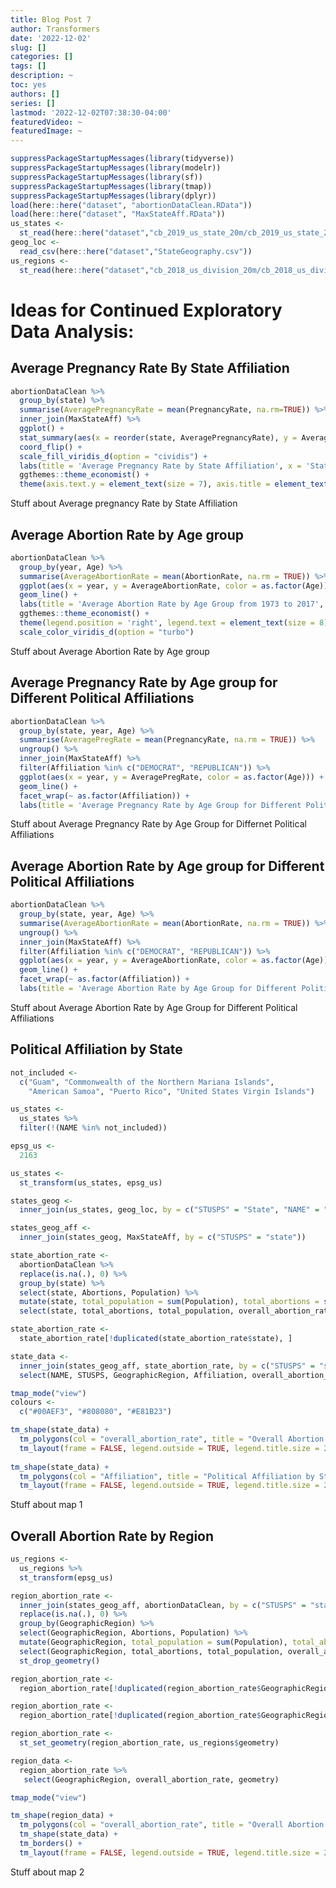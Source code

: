 ```yaml
---
title: Blog Post 7
author: Transformers
date: '2022-12-02'
slug: []
categories: []
tags: []
description: ~
toc: yes
authors: []
series: []
lastmod: '2022-12-02T07:38:30-04:00'
featuredVideo: ~
featuredImage: ~
---
```


```r
suppressPackageStartupMessages(library(tidyverse))
suppressPackageStartupMessages(library(modelr))
suppressPackageStartupMessages(library(sf))
suppressPackageStartupMessages(library(tmap))
suppressPackageStartupMessages(library(dplyr))
load(here::here("dataset", "abortionDataClean.RData"))
load(here::here("dataset", "MaxStateAff.RData"))
us_states <- 
  st_read(here::here("dataset","cb_2019_us_state_20m/cb_2019_us_state_20m.shp"))
geog_loc <- 
  read_csv(here::here("dataset","StateGeography.csv"))
us_regions <- 
  st_read(here::here("dataset","cb_2018_us_division_20m/cb_2018_us_division_20m.shp"))
```

# Ideas for Continued Exploratory Data Analysis:

## Average Pregnancy Rate By State Affiliation

```r
abortionDataClean %>% 
  group_by(state) %>% 
  summarise(AveragePregnancyRate = mean(PregnancyRate, na.rm=TRUE)) %>% 
  inner_join(MaxStateAff) %>% 
  ggplot() + 
  stat_summary(aes(x = reorder(state, AveragePregnancyRate), y = AveragePregnancyRate, fill = as.factor(Affiliation)), geom = "bar") + 
  coord_flip() + 
  scale_fill_viridis_d(option = "cividis") + 
  labs(title = 'Average Pregnancy Rate by State Affiliation', x = 'State\n', y = '\nAverage Pregnancy Rate', fill = "Affliation") + 
  ggthemes::theme_economist() +
  theme(axis.text.y = element_text(size = 7), axis.title = element_text(size = 10), legend.position = 'right', legend.text = element_text(size = 8))
```

Stuff about Average pregnancy Rate by State Affiliation

## Average Abortion Rate by Age group 

```r
abortionDataClean %>% 
  group_by(year, Age) %>% 
  summarise(AverageAbortionRate = mean(AbortionRate, na.rm = TRUE)) %>% 
  ggplot(aes(x = year, y = AverageAbortionRate, color = as.factor(Age))) + 
  geom_line() + 
  labs(title = 'Average Abortion Rate by Age Group from 1973 to 2017', x = 'Year', y = 'Average Abortion Rate', color = "Age Group") + 
  ggthemes::theme_economist() +
  theme(legend.position = 'right', legend.text = element_text(size = 8)) +
  scale_color_viridis_d(option = "turbo")
```

Stuff about Average Abortion Rate by Age group

## Average Pregnancy Rate by Age group for Different Political Affiliations

```r
abortionDataClean %>% 
  group_by(state, year, Age) %>% 
  summarise(AveragePregRate = mean(PregnancyRate, na.rm = TRUE)) %>% 
  ungroup() %>% 
  inner_join(MaxStateAff) %>% 
  filter(Affiliation %in% c("DEMOCRAT", "REPUBLICAN")) %>% 
  ggplot(aes(x = year, y = AveragePregRate, color = as.factor(Age))) + 
  geom_line() + 
  facet_wrap(~ as.factor(Affiliation)) +
  labs(title = 'Average Pregnancy Rate by Age Group for Different Political Affiliations', x = 'Year', y = 'Average Pregnancy Rate', color = "Age Group")
```

Stuff about Average Pregnancy Rate by Age Group for Differnet Political Affiliations

## Average Abortion Rate by Age group for Different Political Affiliations

```r
abortionDataClean %>% 
  group_by(state, year, Age) %>% 
  summarise(AverageAbortionRate = mean(AbortionRate, na.rm = TRUE)) %>% 
  ungroup() %>% 
  inner_join(MaxStateAff) %>% 
  filter(Affiliation %in% c("DEMOCRAT", "REPUBLICAN")) %>% 
  ggplot(aes(x = year, y = AverageAbortionRate, color = as.factor(Age))) + 
  geom_line() + 
  facet_wrap(~ as.factor(Affiliation)) +
  labs(title = 'Average Abortion Rate by Age Group for Different Political Affiliations', x = 'Year', y = 'Average Abortion Rate', color = "Age Group")
```

Stuff about Average Abortion Rate by Age Group for Different Political Affiliations

## Political Affiliation by State
```r
not_included <-
  c("Guam", "Commonwealth of the Northern Mariana Islands",
    "American Samoa", "Puerto Rico", "United States Virgin Islands")

us_states <- 
  us_states %>%
  filter(!(NAME %in% not_included))
```

```r
epsg_us <- 
  2163

us_states <- 
  st_transform(us_states, epsg_us)
```

```r
states_geog <- 
  inner_join(us_states, geog_loc, by = c("STUSPS" = "State", "NAME" = "FullStateName"))

states_geog_aff <- 
  inner_join(states_geog, MaxStateAff, by = c("STUSPS" = "state"))
```

```r
state_abortion_rate <- 
  abortionDataClean %>% 
  replace(is.na(.), 0) %>% 
  group_by(state) %>% 
  select(state, Abortions, Population) %>% 
  mutate(state, total_population = sum(Population), total_abortions = sum(Abortions), overall_abortion_rate = total_abortions/total_population) %>% 
  select(state, total_abortions, total_population, overall_abortion_rate)

state_abortion_rate <- 
  state_abortion_rate[!duplicated(state_abortion_rate$state), ]
```

```r
state_data <- 
  inner_join(states_geog_aff, state_abortion_rate, by = c("STUSPS" = "state")) %>%
  select(NAME, STUSPS, GeographicRegion, Affiliation, overall_abortion_rate, geometry)
```

```r
tmap_mode("view")
colours <- 
  c("#00AEF3", "#808080", "#E81B23")

tm_shape(state_data) + 
  tm_polygons(col = "overall_abortion_rate", title = "Overall Abortion Rate by State") +
  tm_layout(frame = FALSE, legend.outside = TRUE, legend.title.size = 2, legend.text.size = 1.5)
  
tm_shape(state_data) + 
  tm_polygons(col = "Affiliation", title = "Political Affiliation by State", palette = colours) +
  tm_layout(frame = FALSE, legend.outside = TRUE, legend.title.size = 2, legend.text.size = 1.5)
```

Stuff about map 1

## Overall Abortion Rate by Region

```r
us_regions <- 
  us_regions %>% 
  st_transform(epsg_us)
```

```r
region_abortion_rate <- 
  inner_join(states_geog_aff, abortionDataClean, by = c("STUSPS" = "state")) %>% 
  replace(is.na(.), 0) %>% 
  group_by(GeographicRegion) %>% 
  select(GeographicRegion, Abortions, Population) %>% 
  mutate(GeographicRegion, total_population = sum(Population), total_abortions = sum(Abortions), overall_abortion_rate = total_abortions/total_population) %>% 
  select(GeographicRegion, total_abortions, total_population, overall_abortion_rate) %>% 
  st_drop_geometry()

region_abortion_rate <- 
  region_abortion_rate[!duplicated(region_abortion_rate$GeographicRegion), ]

region_abortion_rate <- 
  region_abortion_rate[!duplicated(region_abortion_rate$GeographicRegion), ]

region_abortion_rate <- 
  st_set_geometry(region_abortion_rate, us_regions$geometry)
```

```r
region_data <- 
  region_abortion_rate %>% 
   select(GeographicRegion, overall_abortion_rate, geometry)

tmap_mode("view")

tm_shape(region_data) + 
  tm_polygons(col = "overall_abortion_rate", title = "Overall Abortion Rate by Region") +
  tm_shape(state_data) + 
  tm_borders() +
  tm_layout(frame = FALSE, legend.outside = TRUE, legend.title.size = 2, legend.text.size = 1.5)
```

Stuff about map 2